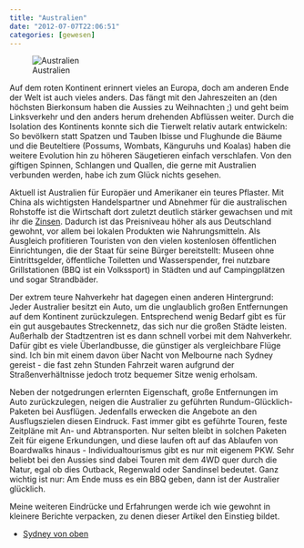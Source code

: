 ```yaml
---
title: "Australien"
date: "2012-07-07T22:06:51"
categories: [gewesen]
---
```


![Australien](/blog/wp-content/uploads/2012/07/australien.jpg)

Auf dem roten Kontinent erinnert vieles an Europa, doch am anderen Ende der Welt ist auch vieles anders. Das fängt mit den Jahreszeiten an (den höchsten Bierkonsum haben die Aussies zu Weihnachten ;) und geht beim Linksverkehr und den anders herum drehenden Abflüssen weiter. Durch die Isolation des Kontinents konnte sich die Tierwelt relativ autark entwickeln: So bevölkern statt Spatzen und Tauben Ibisse und Flughunde die Bäume und die Beuteltiere (Possums, Wombats, Känguruhs und Koalas) haben die weitere Evolution hin zu höheren Säugetieren einfach verschlafen. Von den giftigen Spinnen, Schlangen und Quallen, die gerne mit Australien verbunden werden, habe ich zum Glück nichts gesehen.

Aktuell ist Australien für Europäer und Amerikaner ein teures Pflaster. Mit China als wichtigsten Handelspartner und Abnehmer für die australischen Rohstoffe ist die Wirtschaft dort zuletzt deutlich stärker gewachsen und mit ihr die [Zinsen](http://www.markt-daten.de/charts/zinsen/images/leitzinsen-0005.gif). Dadurch ist das Preisniveau höher als aus Deutschland gewohnt, vor allem bei lokalen Produkten wie Nahrungsmitteln. Als Ausgleich profitieren Touristen von den vielen kostenlosen öffentlichen Einrichtungen, die der Staat für seine Bürger bereitstellt: Museen ohne Eintrittsgelder, öffentliche Toiletten und Wasserspender, frei nutzbare Grillstationen (BBQ ist ein Volkssport) in Städten und auf Campingplätzen und sogar Strandbäder.

Der extrem teure Nahverkehr hat dagegen einen anderen Hintergrund: Jeder Australier besitzt ein Auto, um die unglaublich großen Entfernungen auf dem Kontinent zurückzulegen. Entsprechend wenig Bedarf gibt es für ein gut ausgebautes Streckennetz, das sich nur die großen Städte leisten. Außerhalb der Stadtzentren ist es dann schnell vorbei mit dem Nahverkehr. Dafür gibt es viele Überlandbusse, die günstiger als vergleichbare Flüge sind. Ich bin mit einem davon über Nacht von Melbourne nach Sydney gereist - die fast zehn Stunden Fahrzeit waren aufgrund der Straßenverhältnisse jedoch trotz bequemer Sitze wenig erholsam.

Neben der notgedrungen erlernten Eigenschaft, große Entfernungen im Auto zurückzulegen, neigen die Australier zu geführten Rundum-Glücklich-Paketen bei Ausflügen. Jedenfalls erwecken die Angebote an den Ausflugszielen diesen Eindruck. Fast immer gibt es geführte Touren, feste Zeitpläne mit An- und Abtransporten. Nur selten bleibt in solchen Paketen Zeit für eigene Erkundungen, und diese laufen oft auf das Ablaufen von Boardwalks hinaus - Individualtourismus gibt es nur mit eigenem PKW. Sehr beliebt bei den Aussies sind dabei Touren mit dem 4WD quer durch die Natur, egal ob dies Outback, Regenwald oder Sandinsel bedeutet. Ganz wichtig ist nur: Am Ende muss es ein BBQ geben, dann ist der Australier glücklich.

Meine weiteren Eindrücke und Erfahrungen werde ich wie gewohnt in kleinere Berichte verpacken, zu denen dieser Artikel den Einstieg bildet.

<ul>
<li>[Sydney von oben](/blog/2012/07/08/sydney-von-oben/)</li>
</ul>
